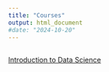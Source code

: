 ```yaml
---
title: "Courses"
output: html_document
#date: "2024-10-20"
---
```


##
  
  [Introduction to Data Science](dsci.html)
  
